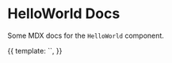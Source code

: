 
<Meta title="HelloWorld Docs" component={HelloWorld} />

# HelloWorld Docs

Some MDX docs for the `HelloWorld` component.

<Preview>
  <Story name="Basic">
    {{
      template: `<HelloWorld msg="HelloWorld Docs" />`,
    }}
  </Story>
</Preview>
